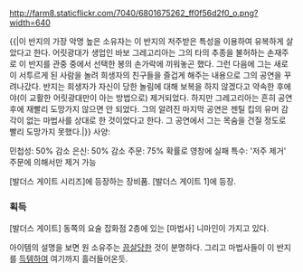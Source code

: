 http://farm8.staticflickr.com/7040/6801675262_ff0f56d2f0_o.png?width=640

{{|이 반지의 가장 악명 높은 소유자는 이 반지의 저주받은 특성을 이용하여 유복하게 살았다고 한다. 어릿광대가 생업인 바보 그레고리아는 그의 타의 추종을 불허하는 손재주로 이 반지를 관중 중에서 선택한 봉의 손가락에 끼워놓곤 했다. 그런 다음에 그는 새로이 서투르게 된 사람을 놀려 희생자의 친구들을 즐겁게 해주는 내용으로 그의 공연을 꾸려나갔다. 반지는 희생자가 자신이 당한 놀림에 대해 보복을 하지 않겠다고 약속한 후에야(이 교활한 어릿광대만이 아는 방법으로) 제거되었다. 하지만 그레고리아는 흔히 공연 후에 재빨리 도망가지 않으면 안 되었다. 그의 알려진 마지막 공연은 젠틸 킵의 유머 감각이 없는 마법사를 상대로 한 것이었다고 한다. 그 공연에서 그는 목숨을 건질 정도로 빨리 도망가지 못했다.|}}
사양:

민첩성: 50% 감소
은신: 50% 감소
주문: 75% 확률로 영창에 실패
특수: '저주 제거' 주문에 의해서만 제거 가능

[발더스 게이트 시리즈]에 등장하는 장비품. [발더스 게이트 1]에 등장.
=== 획득 ===
[발더스 게이트] 동쪽의 요술 잡화점 2층에 있는 [마법사] 니마인이 가지고 있다.

아이템의 설명을 보면 원 소유주는 [[끔살]]당한 것이 분명하다. 그리고 마법사들이 이 반지를 [[득템]]하여 여기까지 흘러들어온듯.
